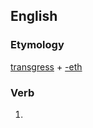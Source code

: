 ==English==

===Etymology===
[[transgress]] + [[-eth]]

===Verb===
{{infl|en|verb form}}

# {{archaic third-person singular of|transgress}}